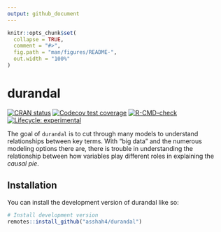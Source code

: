 ```yaml
---
output: github_document
---
```


<!-- README.md is generated from README.Rmd. Please edit that file -->

```r
knitr::opts_chunk$set(
  collapse = TRUE,
  comment = "#>",
  fig.path = "man/figures/README-",
  out.width = "100%"
)
```

# durandal

<!-- badges: start -->

[![CRAN status](https://www.r-pkg.org/badges/version/durandal)](https://CRAN.R-project.org/package=durandal) [![Codecov test coverage](https://codecov.io/gh/asshah4/durandal/branch/main/graph/badge.svg)](https://app.codecov.io/gh/asshah4/durandal?branch=main) [![R-CMD-check](https://github.com/asshah4/durandal/workflows/R-CMD-check/badge.svg)](https://github.com/asshah4/durandal/actions) [![Lifecycle: experimental](https://img.shields.io/badge/lifecycle-experimental-orange.svg)](https://lifecycle.r-lib.org/articles/stages.html#experimental)

<!-- badges: end -->

The goal of `durandal` is to cut through many models to understand relationships between key terms. With "big data" and the numerous modeling options there are, there is trouble in understanding the relationship between how variables play different roles in explaining the _causal pie_. 

## Installation

You can install the development version of durandal like so:

```r
# Install development version
remotes::install_github("asshah4/durandal")
```
